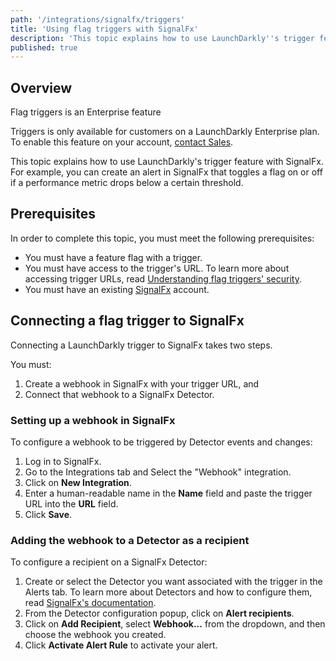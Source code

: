 ```yaml
---
path: '/integrations/signalfx/triggers'
title: 'Using flag triggers with SignalFx'
description: 'This topic explains how to use LaunchDarkly''s trigger feature with SignalFx.'
published: true
---
```


## Overview

<Callout intent="info">
<CalloutTitle>Flag triggers is an Enterprise feature</CalloutTitle>
<CalloutDescription>

Triggers is only available for customers on a LaunchDarkly Enterprise plan. To enable this feature on your account, [contact Sales](mailto:sales@launchdarkly.com).

</CalloutDescription>
</Callout>

This topic explains how to use LaunchDarkly's trigger feature with SignalFx. For example, you can create an alert in SignalFx that toggles a flag on or off if a performance metric drops below a certain threshold.

## Prerequisites

In order to complete this topic, you must meet the following prerequisites:

* You must have a feature flag with a trigger. 
* You must have access to the trigger's URL. To learn more about accessing trigger URLs, read [Understanding flag triggers' security](/integrations/triggers#understanding-flag-triggers-security).
* You must have an existing [SignalFx](https://www.signalfx.com/) account. 

## Connecting a flag trigger to SignalFx

Connecting a LaunchDarkly trigger to SignalFx takes two steps. 

You must: 

1. Create a webhook in SignalFx with your trigger URL, and
2. Connect that webhook to a SignalFx Detector.

### Setting up a webhook in SignalFx

To configure a webhook to be triggered by Detector events and changes:

1. Log in to SignalFx.
2. Go to the Integrations tab and Select the "Webhook" integration. 
3. Click on **New Integration**.
4. Enter a human-readable name in the **Name** field and paste the trigger URL into the **URL** field.
5. Click **Save**.

### Adding the webhook to a Detector as a recipient

To configure a recipient on a SignalFx Detector:

1. Create or select the Detector you want associated with the trigger in the Alerts tab. To learn more about Detectors and how to configure them, read [SignalFx's documentation](https://docs.signalfx.com/en/latest/detect-alert/index.html).
2. From the Detector configuration popup, click on **Alert recipients**.
3. Click on **Add Recipient**, select **Webhook...** from the dropdown, and then choose the webhook you created.
4. Click **Activate Alert Rule** to activate your alert.